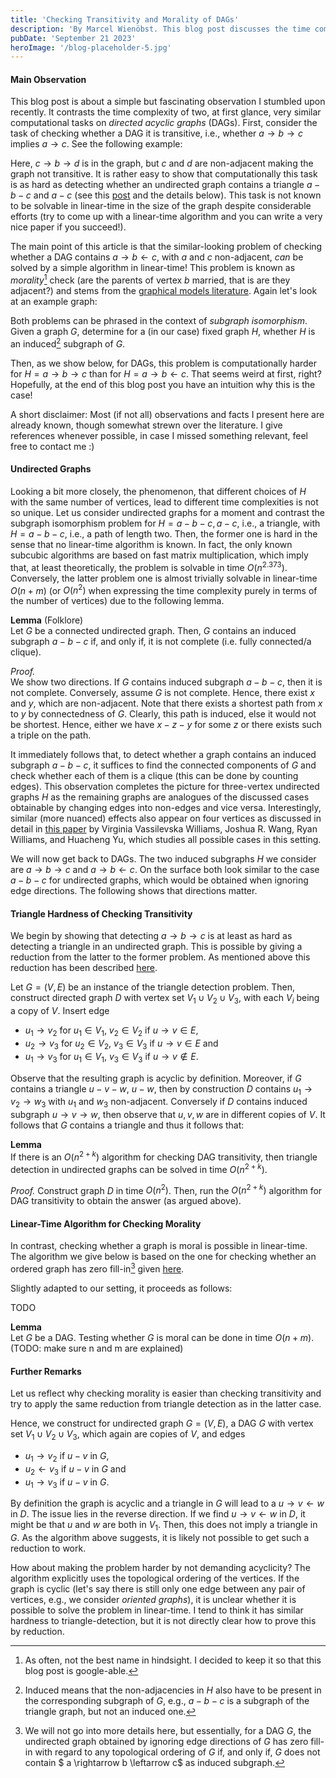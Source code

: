 ```yaml
---
title: 'Checking Transitivity and Morality of DAGs'
description: 'By Marcel Wienöbst. This blog post discusses the time complexity of detecting certain induced subgraphs in DAGs. It shows fascinating differences for structurally close induced subgraphs on three vertices.'
pubDate: 'September 21 2023'
heroImage: '/blog-placeholder-5.jpg'
---
```


#### Main Observation

This blog post is about a simple but fascinating observation I stumbled upon recently. It contrasts the time complexity of two, at first glance, very similar computational tasks on *directed acyclic graphs* (DAGs). First, consider the task of checking whether a DAG it is transitive, i.e., whether $a \rightarrow b \rightarrow c$ implies $a \rightarrow c$. See the following example:

Here, $c \rightarrow b \rightarrow d$ is in the graph, but $c$ and $d$ are non-adjacent making the graph not transitive. 
It is rather easy to show that computationally this task is as hard as detecting whether an undirected graph contains a triangle $a - b - c$ and $a - c$ (see this [post](https://cstheory.stackexchange.com/a/21510) and the details below). This task is not known to be solvable in linear-time in the size of the graph despite considerable efforts (try to come up with a linear-time algorithm and you can write a very nice paper if you succeed!).

The main point of this article is that the similar-looking problem of checking whether a DAG contains $a \rightarrow b \leftarrow c$, with $a$ and $c$ non-adjacent, *can* be solved by a simple algorithm in linear-time! This problem is known as *morality*[^1] check (are the parents of vertex $b$ married, that is are they adjacent?) and stems from the [graphical models literature](https://en.wikipedia.org/wiki/Moral_graph). Again let's look at an example graph:

[^1]: As often, not the best name in hindsight. I decided to keep it so that this blog post is google-able.  

Both problems can be phrased in the context of *subgraph isomorphism*. Given a graph $G$, determine for a (in our case) fixed graph $H$, whether $H$ is an induced[^2] subgraph of $G$.

[^2]: Induced means that the non-adjacencies in $H$ also have to be present in the corresponding subgraph of $G$, e.g., $a - b - c$ is a subgraph of the triangle graph, but not an induced one.

Then, as we show below, for DAGs, this problem is computationally harder for $H = a \rightarrow b \rightarrow c$ than for $H = a \rightarrow b \leftarrow c$. That seems weird at first, right? Hopefully, at the end of this blog post you have an intuition why this is the case!

A short disclaimer: Most (if not all) observations and facts I present here are already known, though somewhat strewn over the literature. I give references whenever possible, in case I missed something relevant, feel free to contact me :)

#### Undirected Graphs

Looking a bit more closely, the phenomenon, that different choices of $H$ with the same number of vertices, lead to different time complexities is not so unique.
Let us consider undirected graphs for a moment and contrast the subgraph isomorphism problem for $H = a - b - c, a - c$, i.e., a triangle, with $H = a - b - c$, i.e., a path of length two. Then, the former one is hard in the sense that no linear-time algorithm is known. In fact, the only known subcubic algorithms are based on fast matrix multiplication, which imply that, at least theoretically, the problem is solvable in time $O(n^{2.373})$. Conversely, the latter problem one is almost trivially solvable in linear-time $O(n+m)$ (or $O(n^2)$ when expressing the time complexity purely in terms of the number of vertices) due to the following lemma. 

**Lemma** (Folklore)    
Let $G$ be a connected undirected graph. Then, $G$ contains an induced subgraph $a - b - c$ if, and only if, it is not complete (i.e. fully connected/a clique).

*Proof.*   
We show two directions. If $G$ contains induced subgraph $a - b - c$, then it is not complete. Conversely, assume $G$ is not complete. Hence, there exist $x$ and $y$, which are non-adjacent. Note that there exists a shortest path from $x$ to $y$ by connectedness of $G$. Clearly, this path is induced, else it would not be shortest. Hence, either we have $x - z - y$ for some $z$ or there exists such a triple on the path.

It immediately follows that, to detect whether a graph contains an induced subgraph $a - b - c$, it suffices to find the connected components of $G$ and check whether each of them is a clique (this can be done by counting edges). This observation completes the picture for three-vertex undirected graphs $H$ as the remaining graphs are analogues of the discussed cases obtainable by changing edges into non-edges and vice versa. Interestingly, similar (more nuanced) effects also appear on four vertices as discussed in detail in [this paper](https://epubs.siam.org/doi/abs/10.1137/1.9781611973730.111) by Virginia Vassilevska Williams, Joshua R. Wang, Ryan Williams, and Huacheng Yu, which studies all possible cases in this setting. 

We will now get back to DAGs. The two induced subgraphs $H$ we consider are $a \rightarrow b \rightarrow c$ and $a \rightarrow b \leftarrow c$. On the surface both look similar to the case $a - b - c$ for undirected graphs, which would be obtained when ignoring edge directions. The following shows that directions matter.

#### Triangle Hardness of Checking Transitivity

We begin by showing that detecting $a \rightarrow b \rightarrow c$ is at least as hard as detecting a triangle in an undirected graph. This is possible by giving a reduction from the latter to the former problem. As mentioned above this reduction has been described [here](https://cstheory.stackexchange.com/a/21510). 

Let $G = (V, E)$ be an instance of the triangle detection problem. Then, construct directed graph $D$ with vertex set $V_1 \cup V_2 \cup V_3$, with each $V_i$ being a copy of $V$. Insert edge 
- $u_1 \rightarrow v_2$ for $u_1 \in V_1$, $v_2 \in V_2$ if $u \rightarrow v \in E$,
- $u_2 \rightarrow v_3$ for $u_2 \in V_2$, $v_3 \in V_3$ if $u \rightarrow v \in E$ and
- $u_1 \rightarrow v_3$ for $u_1 \in V_1$, $v_3 \in V_3$ if $u \rightarrow v \not\in E$.

Observe that the resulting graph is acyclic by definition. Moreover, if $G$ contains a triangle $u - v - w$, $u - w$, then by construction $D$ contains $u_1 \rightarrow v_2 \rightarrow w_3$ with $u_1$ and $w_3$ non-adjacent. Conversely if $D$ contains induced subgraph $u \rightarrow v \rightarrow w$, then observe that $u, v, w$ are in different copies of $V$. It follows that $G$ contains a triangle and thus it follows that:

**Lemma**   
If there is an $O(n^{2+k})$ algorithm for checking DAG transitivity, then triangle detection in undirected graphs can be solved in time $O(n^{2+k})$.

*Proof.* Construct graph $D$ in time $O(n^2)$. Then, run the $O(n^{2+k})$ algorithm for DAG transitivity to obtain the answer (as argued above).

#### Linear-Time Algorithm for Checking Morality

In contrast, checking whether a graph is moral is possible in linear-time. The algorithm we give below is based on the one for checking whether an ordered graph has zero fill-in[^3] given [here](https://epubs.siam.org/doi/abs/10.1137/0213035).

[^3]: We will not go into more details here, but essentially, for a DAG $G$, the undirected graph obtained by ignoring edge directions of $G$ has zero fill-in with regard to any topological ordering of $G$ if, and only if, $G$ does not contain $ a \rightarrow b \leftarrow c$ as induced subgraph.

Slightly adapted to our setting, it proceeds as follows:

TODO

**Lemma**   
Let $G$ be a DAG. Testing whether $G$ is moral can be done in time $O(n+m)$. (TODO: make sure n and m are explained)

#### Further Remarks

Let us reflect why checking morality is easier than checking transitivity and try to apply the same reduction from triangle detection as in the latter case. 

Hence, we construct for undirected graph $G = (V, E)$, a DAG $G$ with vertex set $V_1 \cup V_2 \cup V_3$, which again are copies of $V$, and edges
- $u_1 \rightarrow v_2$ if $u - v$ in $G$,
- $u_2 \leftarrow v_3$ if $u - v$ in $G$ and
- $u_1 \rightarrow v_3$ if $u - v$ in $G$.

By definition the graph is acyclic and a triangle in $G$ will lead to a $u \rightarrow v \leftarrow w$ in $D$. The issue lies in the reverse direction. If we find $u \rightarrow v \leftarrow w$ in $D$, it might be that $u$ and $w$ are both in $V_1$. Then, this does not imply a triangle in $G$. As the algorithm above suggests, it is likely not possible to get such a reduction to work.

How about making the problem harder by not demanding acyclicity?
The algorithm explicitly uses the topological ordering of the vertices. If the graph is cyclic (let's say there is still only one edge between any pair of vertices, e.g., we consider *oriented graphs*), it is unclear whether it is possible to solve the problem in linear-time. I tend to think it has similar hardness to triangle-detection, but it is not directly clear how to prove this by reduction.

